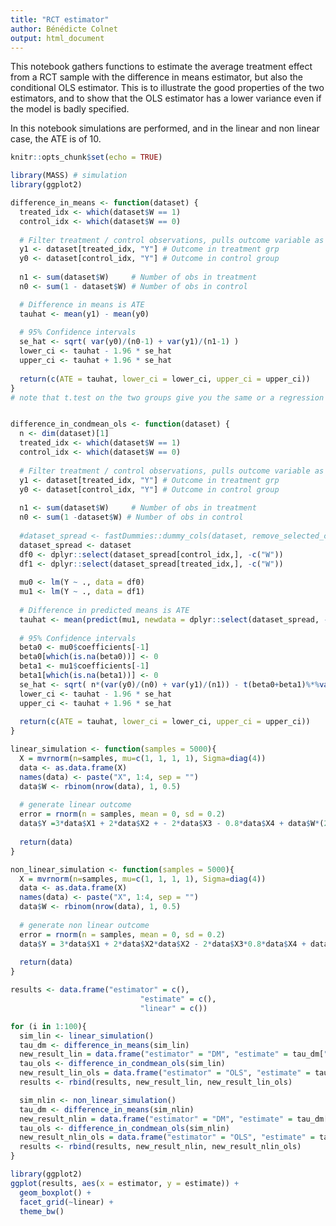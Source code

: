 ```yaml
---
title: "RCT estimator"
author: Bénédicte Colnet
output: html_document
---
```


This notebook gathers functions to estimate the average treatment effect from a RCT sample with the difference in means estimator, but also the conditional OLS estimator. This is to illustrate the good properties of the two estimators, and to show that the OLS estimator has a lower variance even if the model is badly specified.

In this notebook simulations are performed, and in the linear and non linear case, the ATE is of 10.

```r
knitr::opts_chunk$set(echo = TRUE)
```

```r
library(MASS) # simulation
library(ggplot2)
```

```r
difference_in_means <- function(dataset) {
  treated_idx <- which(dataset$W == 1)
  control_idx <- which(dataset$W == 0)
  
  # Filter treatment / control observations, pulls outcome variable as a vector
  y1 <- dataset[treated_idx, "Y"] # Outcome in treatment grp
  y0 <- dataset[control_idx, "Y"] # Outcome in control group
  
  n1 <- sum(dataset$W)     # Number of obs in treatment
  n0 <- sum(1 - dataset$W) # Number of obs in control

  # Difference in means is ATE
  tauhat <- mean(y1) - mean(y0)
  
  # 95% Confidence intervals
  se_hat <- sqrt( var(y0)/(n0-1) + var(y1)/(n1-1) )
  lower_ci <- tauhat - 1.96 * se_hat
  upper_ci <- tauhat + 1.96 * se_hat
  
  return(c(ATE = tauhat, lower_ci = lower_ci, upper_ci = upper_ci))
}
# note that t.test on the two groups give you the same or a regression


difference_in_condmean_ols <- function(dataset) {
  n <- dim(dataset)[1]
  treated_idx <- which(dataset$W == 1)
  control_idx <- which(dataset$W == 0)
  
  # Filter treatment / control observations, pulls outcome variable as a vector
  y1 <- dataset[treated_idx, "Y"] # Outcome in treatment grp
  y0 <- dataset[control_idx, "Y"] # Outcome in control group
  
  n1 <- sum(dataset$W)     # Number of obs in treatment
  n0 <- sum(1 -dataset$W) # Number of obs in control
  
  #dataset_spread <- fastDummies::dummy_cols(dataset, remove_selected_columns = T)
  dataset_spread <- dataset
  df0 <- dplyr::select(dataset_spread[control_idx,], -c("W"))
  df1 <- dplyr::select(dataset_spread[treated_idx,], -c("W"))
  
  mu0 <- lm(Y ~ ., data = df0)
  mu1 <- lm(Y ~ ., data = df1)
  
  # Difference in predicted means is ATE
  tauhat <- mean(predict(mu1, newdata = dplyr::select(dataset_spread, -c("W","Y"))) - predict(mu0, newdata = dplyr::select(dataset_spread, -c("W","Y"))))
  
  # 95% Confidence intervals
  beta0 <- mu0$coefficients[-1]
  beta0[which(is.na(beta0))] <- 0
  beta1 <- mu1$coefficients[-1]
  beta1[which(is.na(beta1))] <- 0
  se_hat <- sqrt( n*(var(y0)/(n0) + var(y1)/(n1)) - t(beta0+beta1)%*%var(dplyr::select(dataset_spread, -c("W","Y")))%*%(beta0+beta1))/sqrt(n)
  lower_ci <- tauhat - 1.96 * se_hat
  upper_ci <- tauhat + 1.96 * se_hat
  
  return(c(ATE = tauhat, lower_ci = lower_ci, upper_ci = upper_ci))
}

```


```r
linear_simulation <- function(samples = 5000){
  X = mvrnorm(n=samples, mu=c(1, 1, 1, 1), Sigma=diag(4))
  data <- as.data.frame(X)
  names(data) <- paste("X", 1:4, sep = "")
  data$W <- rbinom(nrow(data), 1, 0.5)
  
  # generate linear outcome
  error = rnorm(n = samples, mean = 0, sd = 0.2)
  data$Y =3*data$X1 + 2*data$X2 + - 2*data$X3 - 0.8*data$X4 + data$W*(2*data$X1 +5*data$X3 + 3*data$X4) + error
  
  return(data)
}

non_linear_simulation <- function(samples = 5000){
  X = mvrnorm(n=samples, mu=c(1, 1, 1, 1), Sigma=diag(4))
  data <- as.data.frame(X)
  names(data) <- paste("X", 1:4, sep = "")
  data$W <- rbinom(nrow(data), 1, 0.5)
  
  # generate non linear outcome
  error = rnorm(n = samples, mean = 0, sd = 0.2)
  data$Y = 3*data$X1 + 2*data$X2*data$X2 - 2*data$X3*0.8*data$X4 + data$W*10 + error
  
  return(data)
}
```


```r
results <- data.frame("estimator" = c(),
                             "estimate" = c(),
                             "linear" = c())

for (i in 1:100){
  sim_lin <- linear_simulation()
  tau_dm <- difference_in_means(sim_lin)
  new_result_lin = data.frame("estimator" = "DM", "estimate" = tau_dm["ATE"], "linear" = TRUE)
  tau_ols <- difference_in_condmean_ols(sim_lin)
  new_result_lin_ols = data.frame("estimator" = "OLS", "estimate" = tau_ols["ATE"], "linear" = TRUE)
  results <- rbind(results, new_result_lin, new_result_lin_ols)

  sim_nlin <- non_linear_simulation()
  tau_dm <- difference_in_means(sim_nlin)
  new_result_nlin = data.frame("estimator" = "DM", "estimate" = tau_dm["ATE"], "linear" = FALSE)
  tau_ols <- difference_in_condmean_ols(sim_nlin)
  new_result_nlin_ols = data.frame("estimator" = "OLS", "estimate" = tau_ols["ATE"], "linear" = FALSE)
  results <- rbind(results, new_result_nlin, new_result_nlin_ols)
}
```



```r
library(ggplot2)
ggplot(results, aes(x = estimator, y = estimate)) +
  geom_boxplot() +
  facet_grid(~linear) +
  theme_bw()
```


